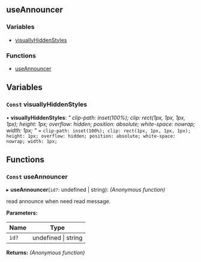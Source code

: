 <!-- This file generate automatically, should not modify that directly -->


<Meta title="API Reference/Hooks/useAnnouncer" />

## useAnnouncer

### Variables

- [visuallyHiddenStyles](#const-visuallyhiddenstyles)

### Functions

- [useAnnouncer](#const-useannouncer)

## Variables

### `Const` visuallyHiddenStyles

• **visuallyHiddenStyles**: _"
clip-path: inset(100%);
clip: rect(1px, 1px, 1px, 1px);
height: 1px;
overflow: hidden;
position: absolute;
white-space: nowrap;
width: 1px;
"_ = `clip-path: inset(100%); clip: rect(1px, 1px, 1px, 1px); height: 1px; overflow: hidden; position: absolute; white-space: nowrap; width: 1px;`

## Functions

### `Const` useAnnouncer

▸ **useAnnouncer**(`id?`: undefined | string): _(Anonymous function)_

read announce when need read message.

**Parameters:**

| Name  | Type                    |
| ----- | ----------------------- |
| `id?` | undefined &#124; string |

**Returns:** _(Anonymous function)_
